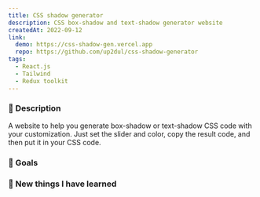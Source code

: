 ```yaml
---
title: CSS shadow generator
description: CSS box-shadow and text-shadow generator website
createdAt: 2022-09-12
link:
  demo: https://css-shadow-gen.vercel.app
  repo: https://github.com/up2dul/css-shadow-generator
tags:
  - React.js
  - Tailwind
  - Redux toolkit
---
```


### 📄 Description

A website to help you generate box-shadow or text-shadow CSS code with your customization. Just set the slider and color, copy the result code, and then put it in your CSS code.

### 🎯 Goals

### 📝 New things I have learned
